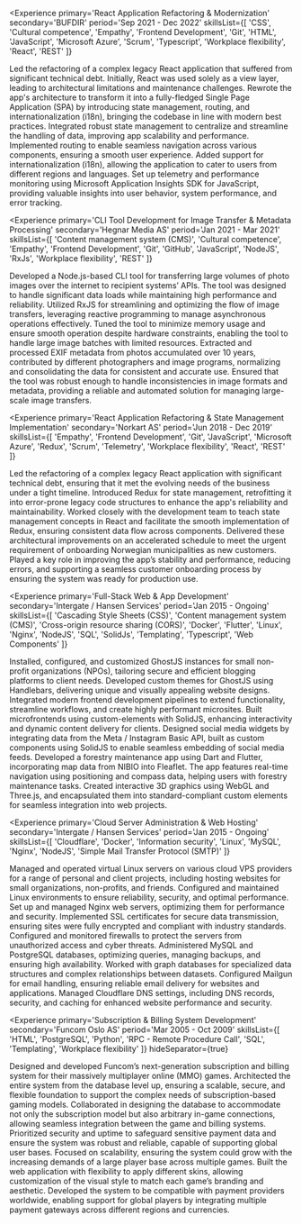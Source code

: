 
<Experience
  primary='React Application Refactoring & Modernization'
  secondary='BUFDIR'
  period='Sep 2021 - Dec 2022'
  skillsList={[
    'CSS',
    'Cultural competence',
    'Empathy',
    'Frontend Development',
    'Git',
    'HTML',
    'JavaScript',
    'Microsoft Azure',
    'Scrum',
    'Typescript',
    'Workplace flexibility',
    'React',
    'REST'
  ]}
>
Led the refactoring of a complex legacy React application that suffered from significant technical debt. Initially, React was used solely as a view layer, leading to architectural limitations and maintenance challenges. Rewrote the app's architecture to transform it into a fully-fledged Single Page Application (SPA) by introducing state management, routing, and internationalization (i18n), bringing the codebase in line with modern best practices. Integrated robust state management to centralize and streamline the handling of data, improving app scalability and performance. Implemented routing to enable seamless navigation across various components, ensuring a smooth user experience. Added support for internationalization (i18n), allowing the application to cater to users from different regions and languages. Set up telemetry and performance monitoring using Microsoft Application Insights SDK for JavaScript, providing valuable insights into user behavior, system performance, and error tracking.
</Experience>

<Experience
  primary='CLI Tool Development for Image Transfer & Metadata Processing'
  secondary='Hegnar Media AS'
  period='Jan 2021 - Mar 2021'
  skillsList={[
    'Content management system (CMS)',
    'Cultural competence',
    'Empathy',
    'Frontend Development',
    'Git',
    'GitHub',
    'JavaScript',
    'NodeJS',
    'RxJs',
    'Workplace flexibility',
    'REST'
  ]}
>
Developed a Node.js-based CLI tool for transferring large volumes of photo images over the internet to recipient systems’ APIs. The tool was designed to handle significant data loads while maintaining high performance and reliability. Utilized RxJS for streamlining and optimizing the flow of image transfers, leveraging reactive programming to manage asynchronous operations effectively. Tuned the tool to minimize memory usage and ensure smooth operation despite hardware constraints, enabling the tool to handle large image batches with limited resources. Extracted and processed EXIF metadata from photos accumulated over 10 years, contributed by different photographers and image programs, normalizing and consolidating the data for consistent and accurate use. Ensured that the tool was robust enough to handle inconsistencies in image formats and metadata, providing a reliable and automated solution for managing large-scale image transfers.
</Experience>

<Experience
  primary='React Application Refactoring & State Management Implementation'
  secondary='Norkart AS'
  period='Jun 2018 - Dec 2019'
  skillsList={[
    'Empathy',
    'Frontend Development',
    'Git',
    'JavaScript',
    'Microsoft Azure',
    'Redux',
    'Scrum',
    'Telemetry',
    'Workplace flexibility',
    'React',
    'REST'
    ]}
>
Led the refactoring of a complex legacy React application with significant technical debt, ensuring that it met the evolving needs of the business under a tight timeline. Introduced Redux for state management, retrofitting it into error-prone legacy code structures to enhance the app's reliability and maintainability. Worked closely with the development team to teach state management concepts in React and facilitate the smooth implementation of Redux, ensuring consistent data flow across components. Delivered these architectural improvements on an accelerated schedule to meet the urgent requirement of onboarding Norwegian municipalities as new customers. Played a key role in improving the app’s stability and performance, reducing errors, and supporting a seamless customer onboarding process by ensuring the system was ready for production use.
</Experience>

<Experience
  primary='Full-Stack Web & App Development'
  secondary='Intergate / Hansen Services'
  period='Jan 2015 - Ongoing'
  skillsList={[
    'Cascading Style Sheets (CSS)',
    'Content management system (CMS)',
    'Cross-origin resource sharing (CORS)',
    'Docker',
    'Flutter',
    'Linux',
    'Nginx',
    'NodeJS',
    'SQL',
    'SolidJs',
    'Templating',
    'Typescript',
    'Web Components'
  ]}
>
Installed, configured, and customized GhostJS instances for small non-profit organizations (NPOs), tailoring secure and efficient blogging platforms to client needs. Developed custom themes for GhostJS using Handlebars, delivering unique and visually appealing website designs. Integrated modern frontend development pipelines to extend functionality, streamline workflows, and create highly performant microsites. Built microfrontends using custom-elements with SolidJS, enhancing interactivity and dynamic content delivery for clients. Designed social media widgets by integrating data from the Meta / Instagram Basic API, built as custom components using SolidJS to enable seamless embedding of social media feeds. Developed a forestry maintenance app using Dart and Flutter, incorporating map data from NIBIO into Fleaflet. The app features real-time navigation using positioning and compass data, helping users with forestry maintenance tasks. Created interactive 3D graphics using WebGL and Three.js, and encapsulated them into standard-compliant custom elements for seamless integration into web projects.
</Experience>

<Experience
  primary='Cloud Server Administration & Web Hosting'
  secondary='Intergate / Hansen Services'
  period='Jan 2015 - Ongoing'
  skillsList={[
    'Cloudflare',
    'Docker',
    'Information security',
    'Linux',
    'MySQL',
    'Nginx',
    'NodeJS',
    'Simple Mail Transfer Protocol (SMTP)'
  ]}
>
Managed and operated virtual Linux servers on various cloud VPS providers for a range of personal and client projects, including hosting websites for small organizations, non-profits, and friends. Configured and maintained Linux environments to ensure reliability, security, and optimal performance. Set up and managed Nginx web servers, optimizing them for performance and security. Implemented SSL certificates for secure data transmission, ensuring sites were fully encrypted and compliant with industry standards. Configured and monitored firewalls to protect the servers from unauthorized access and cyber threats. Administered MySQL and PostgreSQL databases, optimizing queries, managing backups, and ensuring high availability. Worked with graph databases for specialized data structures and complex relationships between datasets. Configured Mailgun for email handling, ensuring reliable email delivery for websites and applications. Managed Cloudflare DNS settings, including DNS records, security, and caching for enhanced website performance and security.
</Experience>

<Experience
  primary='Subscription & Billing System Development'
  secondary='Funcom Oslo AS'
  period='Mar 2005 - Oct 2009'
  skillsList={[
    'HTML',
    'PostgreSQL',
    'Python',
    'RPC - Remote Procedure Call',
    'SQL',
    'Templating',
    'Workplace flexibility'
  ]}
  hideSeparator={true}
>
Designed and developed Funcom’s next-generation subscription and billing system for their massively multiplayer online (MMO) games. Architected the entire system from the database level up, ensuring a scalable, secure, and flexible foundation to support the complex needs of subscription-based gaming models. Collaborated in designing the database to accommodate not only the subscription model but also arbitrary in-game connections, allowing seamless integration between the game and billing systems. Prioritized security and uptime to safeguard sensitive payment data and ensure the system was robust and reliable, capable of supporting global user bases. Focused on scalability, ensuring the system could grow with the increasing demands of a large player base across multiple games. Built the web application with flexibility to apply different skins, allowing customization of the visual style to match each game’s branding and aesthetic. Developed the system to be compatible with payment providers worldwide, enabling support for global players by integrating multiple payment gateways across different regions and currencies.
</Experience>
